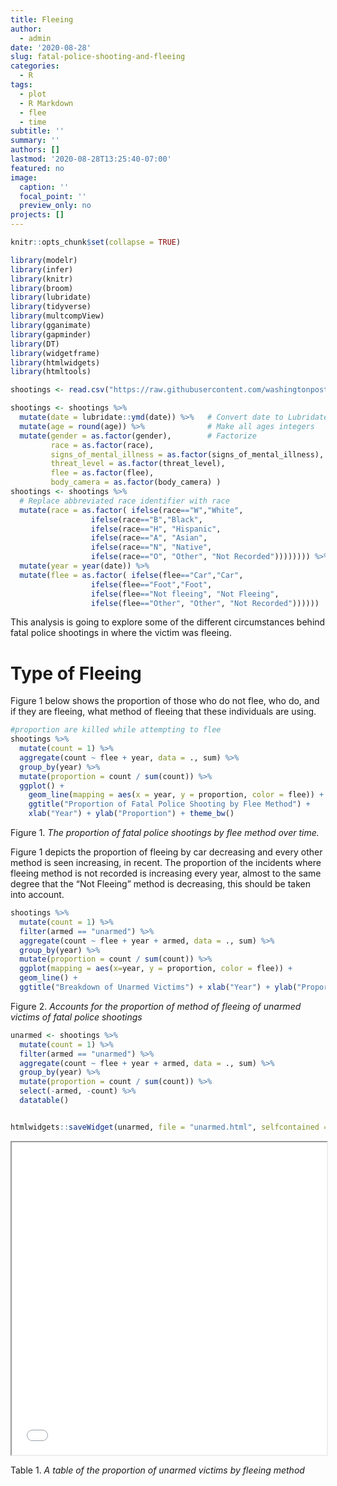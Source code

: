 ```yaml
---
title: Fleeing
author: 
  - admin
date: '2020-08-28'
slug: fatal-police-shooting-and-fleeing
categories:
  - R
tags:
  - plot
  - R Markdown
  - flee
  - time
subtitle: ''
summary: ''
authors: []
lastmod: '2020-08-28T13:25:40-07:00'
featured: no
image:
  caption: ''
  focal_point: ''
  preview_only: no
projects: []
---
```

```r
knitr::opts_chunk$set(collapse = TRUE)

library(modelr)
library(infer)
library(knitr)
library(broom)
library(lubridate)
library(tidyverse)
library(multcompView)
library(gganimate)
library(gapminder)
library(DT)
library(widgetframe)
library(htmlwidgets)
library(htmltools)

shootings <- read.csv("https://raw.githubusercontent.com/washingtonpost/data-police-shootings/master/fatal-police-shootings-data.csv", header = T)

shootings <- shootings %>% 
  mutate(date = lubridate::ymd(date)) %>%   # Convert date to Lubridate
  mutate(age = round(age)) %>%              # Make all ages integers
  mutate(gender = as.factor(gender),        # Factorize
         race = as.factor(race),
         signs_of_mental_illness = as.factor(signs_of_mental_illness),
         threat_level = as.factor(threat_level),
         flee = as.factor(flee),
         body_camera = as.factor(body_camera) )
shootings <- shootings %>%
  # Replace abbreviated race identifier with race
  mutate(race = as.factor( ifelse(race=="W","White",
                  ifelse(race=="B","Black",
                  ifelse(race=="H", "Hispanic",
                  ifelse(race=="A", "Asian",
                  ifelse(race=="N", "Native",
                  ifelse(race=="O", "Other", "Not Recorded")))))))) %>%
  mutate(year = year(date)) %>%
  mutate(flee = as.factor( ifelse(flee=="Car","Car",
                  ifelse(flee=="Foot","Foot",
                  ifelse(flee=="Not fleeing", "Not Fleeing",
                  ifelse(flee=="Other", "Other", "Not Recorded"))))))
```



This analysis is going to explore some of the different circumstances behind fatal police shootings in where the victim was fleeing.

# Type of Fleeing 
Figure 1 below shows the proportion of those who do not flee, who do, and if they are fleeing, what method of fleeing that these individuals are using. 

```r
#proportion are killed while attempting to flee
shootings %>%
  mutate(count = 1) %>%
  aggregate(count ~ flee + year, data = ., sum) %>%
  group_by(year) %>%
  mutate(proportion = count / sum(count)) %>%
  ggplot() +
    geom_line(mapping = aes(x = year, y = proportion, color = flee)) +
    ggtitle("Proportion of Fatal Police Shooting by Flee Method") + 
    xlab("Year") + ylab("Proportion") + theme_bw()

```
Figure 1.
*The proportion of fatal police shootings by flee method over time.*

Figure 1 depicts the proportion of fleeing by car decreasing and every other method is seen increasing, in recent. The proportion of the incidents where fleeing method is not recorded is increasing every year, almost to the same degree that the "Not Fleeing" method is decreasing, this should be taken into account. 




```r
shootings %>%
  mutate(count = 1) %>%
  filter(armed == "unarmed") %>%
  aggregate(count ~ flee + year + armed, data = ., sum) %>%
  group_by(year) %>%
  mutate(proportion = count / sum(count)) %>%
  ggplot(mapping = aes(x=year, y = proportion, color = flee)) +
  geom_line() +
  ggtitle("Breakdown of Unarmed Victims") + xlab("Year") + ylab("Proportion") + theme_bw() 

```
Figure 2. *Accounts for the proportion of method of fleeing of unarmed victims of fatal police shootings*

```r
unarmed <- shootings %>%
  mutate(count = 1) %>%
  filter(armed == "unarmed") %>%
  aggregate(count ~ flee + year + armed, data = ., sum) %>%
  group_by(year) %>%
  mutate(proportion = count / sum(count)) %>%
  select(-armed, -count) %>%
  datatable()


htmlwidgets::saveWidget(unarmed, file = "unarmed.html", selfcontained = TRUE)

```
<iframe seamless src="../unarmed.html" width="100%" height="500"></iframe>

Table 1. 
*A table of the proportion of unarmed victims by fleeing method*


